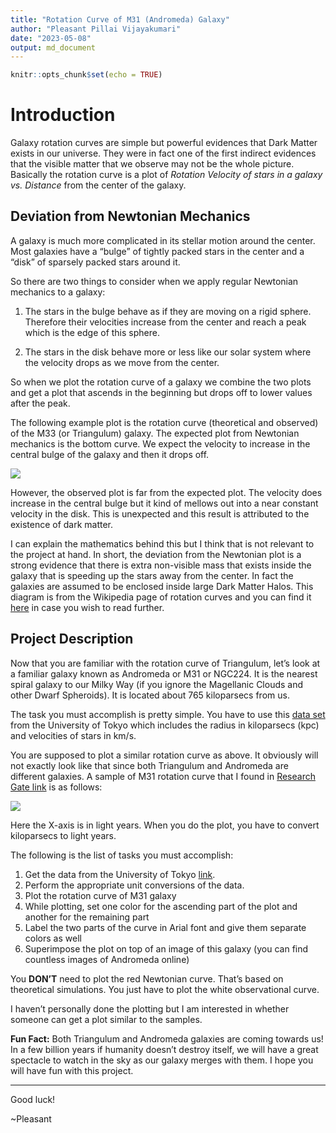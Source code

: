 ```yaml
---
title: "Rotation Curve of M31 (Andromeda) Galaxy"
author: "Pleasant Pillai Vijayakumari"
date: "2023-05-08"
output: md_document
---
```


```r
knitr::opts_chunk$set(echo = TRUE)
```

# Introduction

Galaxy rotation curves are simple but powerful evidences that Dark Matter exists in our universe. They were in fact one of the first indirect evidences that the visible matter that we observe may not be the whole picture. Basically the rotation curve is a plot of *Rotation Velocity of stars in a galaxy vs. Distance* from the center of the galaxy.

## Deviation from Newtonian Mechanics

A galaxy is much more complicated in its stellar motion around the center. Most galaxies have a "bulge" of tightly packed stars in the center and a "disk" of sparsely packed stars around it.

So there are two things to consider when we apply regular Newtonian mechanics to a galaxy:

1.  The stars in the bulge behave as if they are moving on a rigid sphere. Therefore their velocities increase from the center and reach a peak which is the edge of this sphere.

2.  The stars in the disk behave more or less like our solar system where the velocity drops as we move from the center.

So when we plot the rotation curve of a galaxy we combine the two plots and get a plot that ascends in the beginning but drops off to lower values after the peak.

The following example plot is the rotation curve (theoretical and observed) of the M33 (or Triangulum) galaxy. The expected plot from Newtonian mechanics is the bottom curve. We expect the velocity to increase in the central bulge of the galaxy and then it drops off.

![](m33-rotation-curve.png)

However, the observed plot is far from the expected plot. The velocity does increase in the central bulge but it kind of mellows out into a near constant velocity in the disk. This is unexpected and this result is attributed to the existence of dark matter.

I can explain the mathematics behind this but I think that is not relevant to the project at hand. In short, the deviation from the Newtonian plot is a strong evidence that there is extra non-visible mass that exists inside the galaxy that is speeding up the stars away from the center. In fact the galaxies are assumed to be enclosed inside large Dark Matter Halos. This diagram is from the Wikipedia page of rotation curves and you can find it [here](https://en.wikipedia.org/wiki/Galaxy_rotation_curve) in case you wish to read further.

## Project Description

Now that you are familiar with the rotation curve of Triangulum, let's look at a familiar galaxy known as Andromeda or M31 or NGC224. It is the nearest spiral galaxy to our Milky Way (if you ignore the Magellanic Clouds and other Dwarf Spheroids). It is located about 765 kiloparsecs from us.

The task you must accomplish is pretty simple. You have to use this [data set](http://www.ioa.s.u-tokyo.ac.jp/~sofue/RC99/0224.dat) from the University of Tokyo which includes the radius in kiloparsecs (kpc) and velocities of stars in km/s.

You are supposed to plot a similar rotation curve as above. It obviously will not exactly look like that since both Triangulum and Andromeda are different galaxies. A sample of M31 rotation curve that I found in [Research Gate link](https://www.researchgate.net/profile/Alan-Parry/publication/258849339/figure/fig3/AS:669497048461332@1536631943465/The-rotation-curves-both-observed-and-calculated-for-the-Andromeda-galaxy-Credit.jpg) is as follows:

![](m31-rotation-curve.jpeg)

Here the X-axis is in light years. When you do the plot, you have to convert kiloparsecs to light years.

The following is the list of tasks you must accomplish:

1.  Get the data from the University of Tokyo [link](http://www.ioa.s.u-tokyo.ac.jp/~sofue/RC99/0224.dat).
2.  Perform the appropriate unit conversions of the data.
3.  Plot the rotation curve of M31 galaxy
4.  While plotting, set one color for the ascending part of the plot and another for the remaining part
5.  Label the two parts of the curve in Arial font and give them separate colors as well
6.  Superimpose the plot on top of an image of this galaxy (you can find countless images of Andromeda online)

You **DON'T** need to plot the red Newtonian curve. That's based on theoretical simulations. You just have to plot the white observational curve.

I haven't personally done the plotting but I am interested in whether someone can get a plot similar to the samples.

**Fun Fact:** Both Triangulum and Andromeda galaxies are coming towards us! In a few billion years if humanity doesn't destroy itself, we will have a great spectacle to watch in the sky as our galaxy merges with them. I hope you will have fun with this project.

------------------------------------------------------------------------

Good luck!

\~Pleasant
